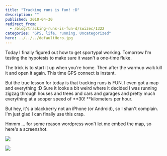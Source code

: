 ```yaml
---
title: "Tracking runs is fun! :D"
description: ""
published: 2010-04-30
redirect_from:
  - /blog/tracking-runs-is-fun-d/swizec/1322
categories: "GPS, life, running, Uncategorized"
hero: ../../../defaultHero.jpg
---
```


Today I finally figured out how to get sportypal working. Tomorrow I'm testing the hypotesis to make sure it wasn't a one-time fluke.

The trick is to start it up when you're home. Then after the warmup walk kill it and open it again. This time GPS connect is instant.

But the true lesson for today is that tracking runs is FUN. I even got a map and everything :D Sure it looks a bit weird where it decided I was running zigzag through houses and trees and cars and garages and pretty much everything at a sooper speed of **30! **kilometers per hour.

But hey, it's a blackberry not an iPhone (or Android), so I shan't complain. I'm just glad I can finally use this crap.

Hmmm ... for some reason wordpress won't let me embed the map, so here's a screenshot.

[![](https://swizec.com/wp-content/uploads/2010/04/Screen-shot-2010-04-30-at-9.51.27-AM.png)](https://swizec.com/wp-content/uploads/2010/04/Screen-shot-2010-04-30-at-9.51.27-AM.png)

[![](https://img.zemanta.com/reblog_e.png?x-id=7512ac06-9c72-4184-92e8-eafed79ca5bd)](http://reblog.zemanta.com/zemified/7512ac06-9c72-4184-92e8-eafed79ca5bd/)
